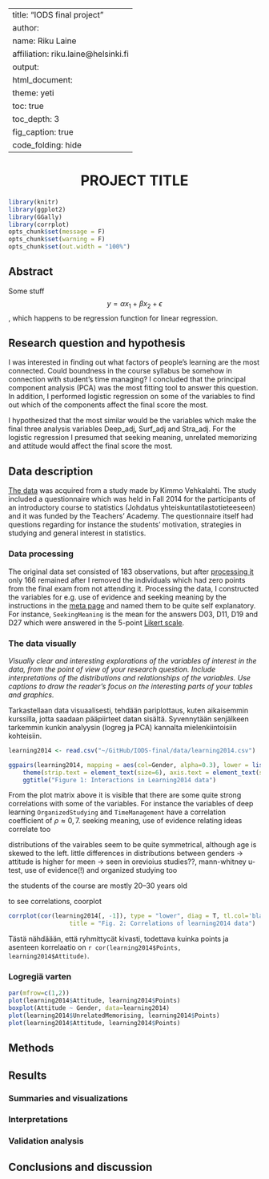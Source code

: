 
---
title: "IODS final project"
author:
  name: Riku Laine
  affiliation: riku.laine@helsinki.fi
output:
  html_document:
    theme: yeti
    toc: true
    toc_depth: 3
    fig_caption: true
    code_folding: hide
---

<center> <h1>PROJECT TITLE</h1> </center>

```r
library(knitr)
library(ggplot2)
library(GGally)
library(corrplot)
opts_chunk$set(message = F)
opts_chunk$set(warning = F)
opts_chunk$set(out.width = "100%")
```

## Abstract

Some stuff $$y = \alpha x_1 + \beta x_2 + \epsilon$$, which happens to be regression function for linear regression.

## Research question and hypothesis

I was interested in finding out what factors of people's learning are the most connected. Could boundness in the course syllabus be somehow in connection with student's time managing? I concluded that the principal component analysis (PCA) was the most fitting tool to answer this question. In addition, I performed logistic regression on some of the variables to find out which of the components affect the final score the most.

I hypothesized that the most similar would be the variables which make the final three analysis variables Deep_adj, Surf_adj and Stra_adj. For the logistic regression I presumed that seeking meaning, unrelated memorizing and attitude would affect the final score the most. 

## Data description

[The data](http://www.helsinki.fi/~kvehkala/JYTmooc/JYTOPKYS3-data.txt) was acquired from a study made by Kimmo Vehkalahti. The study included a questionnaire which was held in Fall 2014 for the participants of an introductory course to statistics (Johdatus yhteiskuntatilastotieteeseen) and it was funded by the Teachers' Academy. The questionnaire itself had questions regarding for instance the students' motivation, strategies in studying and general interest in statistics.

### Data processing

The original data set consisted of 183 observations, but after [processing it](https://raw.githubusercontent.com/Riku-Laine/IODS-final/master/data/createLearningFP.R) only 166 remained after I removed the individuals which had zero points from the final exam from not attending it. Processing the data, I constructed the variables for e.g. use of evidence and seeking meaning by the instructions in the [meta page](http://www.helsinki.fi/~kvehkala/JYTmooc/JYTOPKYS2-meta.txt) and named them to be quite self explanatory. For instance, `SeekingMeaning` is the mean for the answers D03, D11, D19 and D27 which were answered in the 5-point [Likert scale](https://en.wikipedia.org/wiki/Likert_scale).

### The data visually

*Visually clear and interesting explorations of the variables of interest in the data, from the point of view of your research question. Include interpretations of the distributions and relationships of the variables. Use captions to draw the reader’s focus on the interesting parts of your tables and graphics.*

Tarkastellaan data visuaalisesti, tehdään pariplottaus, kuten aikaisemmin kurssilla, jotta saadaan pääpiirteet datan sisältä. Syvennytään senjälkeen tarkemmin kunkin analyysin (logreg ja PCA) kannalta mielenkiintoisiin kohteisiin.

```r
learning2014 <- read.csv("~/GitHub/IODS-final/data/learning2014.csv")

ggpairs(learning2014, mapping = aes(col=Gender, alpha=0.3), lower = list(combo = wrap("facethist", bins = 20)))+
	theme(strip.text = element_text(size=6), axis.text = element_text(size=6))+
	ggtitle("Figure 1: Interactions in Learning2014 data")
```

From the plot matrix above it is visible that there are some quite strong correlations with some of the variables. For instance the variables of deep learning `OrganizedStudying` and `TimeManagement` have a correlation coefficient of $\rho \approx 0,7$. seeking meaning, use of evidence relating ideas correlate too

distributions of the vairables seem to be quite symmetrical, although age is skewed to the left. little differences in distributions between genders -> attitude is higher for meen -> seen in orevioius studies??, mann-whitney u-test, use of evidence(!) and organized studying too

the students of the course are mostly 20--30 years old 

to see correlations, coorplot

```r
corrplot(cor(learning2014[, -1]), type = "lower", diag = T, tl.col='black', tl.srt = 0.1, tl.offset = 1, 
				 title = "Fig. 2: Correlations of learning2014 data")
```

Tästä nähdäään, että ryhmittycät kivasti,  todettava kuinka points ja asenteen korrelaatio on `r cor(learning2014$Points, learning2014$Attitude)`.

### Logregiä varten

```r
par(mfrow=c(1,2))
plot(learning2014$Attitude, learning2014$Points)
boxplot(Attitude ~ Gender, data=learning2014)
plot(learning2014$UnrelatedMemorising, learning2014$Points)
plot(learning2014$Attitude, learning2014$Points)
```



## Methods



## Results

### Summaries and visualizations

### Interpretations

### Validation analysis



## Conclusions and discussion
